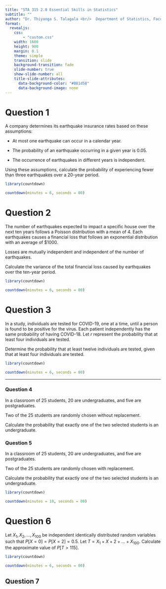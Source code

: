 ```yaml
---
title: "STA 315 2.0 Essential Skills in Statistics"
subtitle: ""
author: "Dr. Thiyanga S. Talagala <br/>  Department of Statistics, Faculty of Applied Sciences <br/> University of Sri Jayewardenepura, Sri Lanka"
format:
  revealjs:
    css:
        - "custom.css"
    width: 1600
    height: 900
    margin: 0.1
    theme: simple
    transition: slide
    background-transition: fade
    slide-number: true
    show-slide-number: all
    title-slide-attributes: 
      data-background-color: "#081d58"
      data-background-image: none
---
```


# Question 1

A company determines its earthquake insurance rates based on these assumptions:

- At most one earthquake can occur in a calendar year.

- The probability of an earthquake occurring in a given year is 0.05.

- The occurrence of earthquakes in different years is independent.

Using these assumptions, calculate the probability of experiencing fewer than three earthquakes over a 20-year period.

```r
library(countdown)

countdown(minutes = 6, seconds = 00)
```

# Question 2

The number of earthquakes expected to impact a specific house over the next ten years follows a Poisson distribution with a mean of 4. Each earthquakes causes a financial loss that follows an exponential distribution with an average of $1000. 

Losses are mutually independent and independent of the number of earthquakes.

Calculate the variance of the total financial loss caused by earthquakes over the ten-year period.

```r
library(countdown)

countdown(minutes = 6, seconds = 00)
```

# Question 3

In a study, individuals are tested for COVID-19, one at a time, until a person is found to be positive for the virus. Each patient independently has the same probability of having COVID-18. Let 
$r$ represent the probability that at least four individuals are tested.

Determine the probability that at least twelve individuals are tested, given that at least four individuals are tested.
```r
library(countdown)

countdown(minutes = 6, seconds = 00)
```
---

### Question 4

In a classroom of 25 students, 20 are undergraduates, and five are postgraduates.

Two of the 25 students are randomly chosen without replacement.

Calculate the probability that exactly one of the two selected students is an undergraduate.

### Question 5

In a classroom of 25 students, 20 are undergraduates, and five are postgraduates.

Two of the 25 students are randomly chosen with replacement.

Calculate the probability that exactly one of the two selected students is an undergraduate.

```r
library(countdown)

countdown(minutes = 10, seconds = 00)
```

# Question 6

Let $X_1, X_2, ..., X_{100}$ be independent identically distributed random variables such that
$P[X=0]=P[X=2]=0.5$. Let $T=X_1+X+2+...+X_{100}$.
Calculate the approximate value of $P[T >115]$.

```r
library(countdown)

countdown(minutes = 6, seconds = 00)
```

## Question 7

